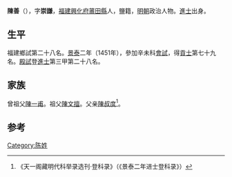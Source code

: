 {{Otheruses|other=名为陳善的其他人物|陳善}}

'''陳善'''（{{bd|1420年||？}}），字'''崇謙'''，[[福建|福建]][[興化府|興化府]][[莆田縣|莆田縣]]人，鹽籍，[[明朝|明朝]]政治人物。[[進士|進士]]出身。

== 生平 ==
福建鄉試第二十八名。[[景泰|景泰]]二年（1451年），參加辛未科[[會試|會試]]，得[[貢士|貢士]]第七十九名。[[殿試|殿試]]登[[進士|進士]]第三甲第二十八名。

== 家族 ==
曾祖父[[陳一甫|陳一甫]]。祖父[[陳文擅|陳文擅]]。父亲[[陳叔度|陳叔度]]<ref>《天一阁藏明代科举录选刊·登科录》（《景泰二年进士登科录》）</ref>。

==参考==
{{reflist}}

{{景泰二年辛未科殿試金榜}}

{{Authority control}}

{{DEFAULTSORT:}}
[[Category:陈姓|Category:陈姓]]


{{明朝人物小作品}}